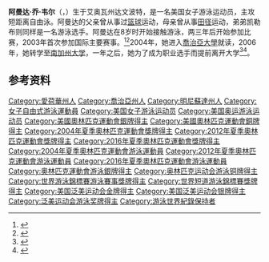 {{NoteTA|G1=Aquatics}}
{{Infobox swimmer
| name           = 阿曼达·韦尔
| image          = Amanda Weir (6421141399).jpg
| image_size     = <!-- Only for images narrower than 220 pixels -->
| alt            = 
| caption        = 摄于2011年6月
| fullname       = 阿曼达·乔·韦尔
| nicknames      = 
| national_team  = {{USA}}
| strokes        = [[自由泳|自由泳]]
| club           = 
| coach          = 
| collegeteam    = {{Plainlist|
* [[喬治亞大學|喬治亞大學]]
* [[南加州大学|南加州大学]]
}}
| birth_date     = {{Birth date and age|1986|3|11|mf=y}}
| birth_place    = {{USA}}[[艾奥瓦州|艾奥瓦州]][[達文波特_(艾奧瓦州)|達文波特]]
| death_date     = 
| death_place    = 
| height         = {{convert|1.85|m|ftin|abbr=on}}
| weight         = {{convert|75|kg|lb|abbr=on}}
| medaltemplates = 
{{MedalSport|女子[[游泳|游泳]]}}
{{MedalCountry|{{USA}}}}
{{MedalCompetition|[[奥林匹克运动会|奥林匹克运动会]]}}
{{MedalSilver|[[2004年夏季奥林匹克运动会|2004 雅典]]|[[2004年夏季奥林匹克运动会游泳比赛|4×100米自由泳接力]]}}
{{MedalSilver|2004 雅典|4×100米混合泳接力}}
{{MedalSilver|[[2016年夏季奥林匹克运动会|2016 里约热内卢]]|[[2016年夏季奥林匹克运动会游泳比赛|4×100米自由泳接力]]}}
{{MedalBronze|[[2012年夏季奥林匹克运动会|2012 伦敦]]|[[2012年夏季奥林匹克运动会游泳比赛|4×100米自由泳接力]]}}
{{MedalCompetition|[[世界游泳锦标赛|世界游泳锦标赛]]}}
{{MedalGold|[[2007年世界游泳锦标赛|2007 墨尔本]]|4×200米自由泳接力}}
{{MedalGold|[[2011年世界游泳锦标赛|2011 上海]]|[[2011年世界游泳锦标赛游泳比赛|4×100米混合泳接力]]}}
{{MedalSilver|[[2005年世界游泳锦标赛|2005 蒙特利尔]]|4×100米混合泳接力}}
{{MedalSilver|2007 墨尔本|4×100米自由泳接力}}
{{MedalSilver|2007 墨尔本|4×100米混合泳接力}}
{{MedalSilver|2011 上海|4×100米自由泳接力}}
{{MedalBronze|2005 蒙特利尔|4×100米自由泳接力}}
{{MedalCompetition|[[世界短池游泳锦标赛|世界短池游泳锦标赛]]}}
{{MedalGold|[[2016年世界短道游泳錦標賽|2016 温莎]]|4×100米自由泳接力}}
{{MedalGold|2016 温莎|4×100米混合泳接力}}
{{MedalGold|[[2004年世界短道游泳錦標賽|2004 印第安纳波利斯]]|4×100米自由泳接力}}
{{MedalSilver|[[2006年世界短道游泳錦標賽|2006 上海]]|4×100米混合泳接力}}
{{MedalSilver|2004 印第安纳波利斯|4×100米混合泳接力}}
{{MedalSilver|[[2010年世界短道游泳錦標賽|2010 迪拜]]|4×100米自由泳接力}}
{{MedalSilver|2010 迪拜|4×100米混合泳接力}}
{{MedalSilver|[[2014年世界短道游泳錦標賽|2014 多哈]]|4×50米自由泳接力}}
{{MedalSilver|2014 多哈|4×100米自由泳接力}}
{{MedalSilver|2014 多哈|4×50米混合泳接力}}
{{MedalBronze|2006 上海|4×200米自由泳接力}}
{{MedalCompetition|[[泛太平洋游泳锦标赛|泛太平洋游泳锦标赛]]}}
{{MedalGold|[[2006年泛太平洋游泳锦标赛|2006 维多利亚]]|4×100米自由泳接力}}
{{MedalGold|2006 维多利亚|4×100米混合泳接力}}
{{MedalGold|[[2010年泛太平洋游泳锦标赛|2010 尔湾]]|4×100米自由泳接力}}
{{MedalSilver|2006 维多利亚|100米自由泳}}
{{MedalSilver|2010 尔湾|50米自由泳}}
{{MedalCompetition|[[泛美运动会|泛美运动会]]}}
{{MedalGold|[[2003年泛美运动会|2003 圣多明戈]]|[[2003年泛美运动会游泳比赛|4×100米自由泳接力]]}}
{{MedalGold|2003 圣多明戈|4×100米混合泳接力}}
{{MedalGold|[[2015年泛美运动会|2015 多伦多]]|[[2015年泛美运动会游泳比赛|4×200米自由泳接力]]}}
{{MedalSilver|2015 多伦多|4×100米自由泳接力}}
}}
'''阿曼达·乔·韦尔'''（{{lang-en|Amanda Jo Weir}}，{{bd|1986年|3月11日||}}）生于艾奥瓦州达文波特，是一名美国女子游泳运动员，主攻短距离自由泳。阿曼达的父亲曾从事过[[篮球|篮球]]运动，母亲曾从事[[田径|田径]]运动，弟弟凯勒布则同样是一名游泳选手。阿曼达在8岁时开始接触游泳，两三年后开始参加比赛，2003年首次参加国际主要赛事。<ref>{{cite web|url=https://www.fina.org/athletes/amanda-weir|title=Amanda Weir|work=[[国际游泳联合会|FINA]]|accessdate=2020-07-10|archiveurl=https://archive.today/20200710122543/https://www.fina.org/athletes/amanda-weir|archivedate=2020-07-10|dead-url=no}}</ref><ref>{{cite web|url=https://www.teamusa.org/Athletes/WE/Amanda-Weir|title=Amanda Weir|work=[[美国奥林匹克委员会|United States Olympic & Paralympic Committee]]|accessdate=2020-07-10|archiveurl=https://archive.today/20200710122148/https://www.teamusa.org/Athletes/WE/Amanda-Weir|archivedate=2020-07-10|dead-url=no}}</ref>2004年，她进入[[喬治亞大學|喬治亞大學]]就读，2006年，她转学至[[南加州大学|南加州大学]]，一年之后，她为了成为职业选手而提前离开大学<ref>{{cite web|url=https://www.swimmingworldmagazine.com/news/londons-calling-lia-neal-and-amanda-weir/|title=London's Calling: Lia Neal and Amanda Weir|publisher=Swimming World Magazine|date=2012-07-07|accessdate=2020-07-10|archiveurl=https://archive.today/20200710123722/https://www.swimmingworldmagazine.com/news/londons-calling-lia-neal-and-amanda-weir/|archivedate=2020-07-10|dead-url=no}}</ref><ref>{{cite web|url=https://suwaneemagazine.com/two-time-olympian-amanda-weir-sights-set-rio/|title=Two-time Olympian Amanda Weir Sights Set on Rio|publisher=Suwanee Magazine|date=2016-05-05|accessdate=2020-07-10|archiveurl=https://web.archive.org/web/20190407111121/https://suwaneemagazine.com/two-time-olympian-amanda-weir-sights-set-rio/|archivedate=2019-04-07}}</ref>。

==参考资料==
{{Reflist}}

{{DEFAULTSORT:Weir, Amanda}}
[[Category:愛荷華州人|Category:愛荷華州人]]
[[Category:喬治亞州人|Category:喬治亞州人]]
[[Category:明尼蘇達州人|Category:明尼蘇達州人]]
[[Category:女子自由式游泳運動員|Category:女子自由式游泳運動員]]
[[Category:美国女子游泳运动员|Category:美国女子游泳运动员]]
[[Category:美国奥运游泳运动员|Category:美国奥运游泳运动员]]
[[Category:美國奧林匹克運動會銀牌得主|Category:美國奧林匹克運動會銀牌得主]]
[[Category:美國奧林匹克運動會銅牌得主|Category:美國奧林匹克運動會銅牌得主]]
[[Category:2004年夏季奧林匹克運動會獎牌得主|Category:2004年夏季奧林匹克運動會獎牌得主]]
[[Category:2012年夏季奧林匹克運動會獎牌得主|Category:2012年夏季奧林匹克運動會獎牌得主]]
[[Category:2016年夏季奧林匹克運動會獎牌得主|Category:2016年夏季奧林匹克運動會獎牌得主]]
[[Category:2004年夏季奧林匹克運動會游泳運動員|Category:2004年夏季奧林匹克運動會游泳運動員]]
[[Category:2012年夏季奧林匹克運動會游泳運動員|Category:2012年夏季奧林匹克運動會游泳運動員]]
[[Category:2016年夏季奧林匹克運動會游泳運動員|Category:2016年夏季奧林匹克運動會游泳運動員]]
[[Category:奧林匹克運動會游泳銀牌得主|Category:奧林匹克運動會游泳銀牌得主]]
[[Category:奥林匹克运动会游泳铜牌得主|Category:奥林匹克运动会游泳铜牌得主]]
[[Category:世界游泳錦標賽游泳賽事獎牌得主|Category:世界游泳錦標賽游泳賽事獎牌得主]]
[[Category:世界短道游泳錦標賽獎牌得主|Category:世界短道游泳錦標賽獎牌得主]]
[[Category:美国泛美运动会金牌得主|Category:美国泛美运动会金牌得主]]
[[Category:美国泛美运动会银牌得主|Category:美国泛美运动会银牌得主]]
[[Category:泛美运动会游泳奖牌得主|Category:泛美运动会游泳奖牌得主]]
[[Category:游泳世界紀錄保持者|Category:游泳世界紀錄保持者]]